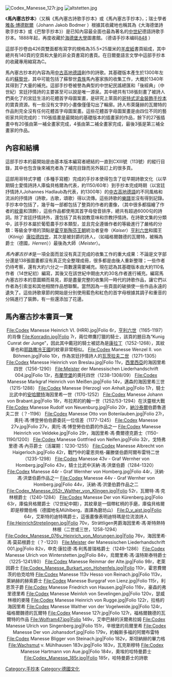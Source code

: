 {{expand|time=2010-06-11T23:14:46+00:00}}
[[File:Codex_Manesse_127r.jpg|thumb]]
[[File:altstetten.jpg|thumb]]

《'''馬內塞古抄本'''》（又稱《馬內塞古詩歌手抄本》或《馬內塞古手抄本》，{{lang-de|Codex Manesse}}；瑞士學者[[雅各·博德默爾|雅各·博德默爾]]（Johann Jakob Bodmer
）根據其收藏地也稱其為《大海德堡詩歌手抄本》或《巴黎手抄本》）是已知內容最全面也最為著名的[[中世紀|中世紀]]德語詩歌手抄本。1888年起，再度收藏於[[海德堡大學|海德堡大學]]圖書館。（德语手抄本编码[http://digi.ub.uni-heidelberg.de/cpg848 848] {{Wayback|url=http://digi.ub.uni-heidelberg.de/cpg848 |date=20060428041024 }}）

這部手抄卷由426頁雙面都有寫字的規格為35.5×25厘米的[[羊皮紙|羊皮紙]]書頁組成，其中總共有140頁的空頁和大量的非全頁書寫的書頁。在日爾曼語言文學中這部手抄本的收藏專用縮寫為C。

馬內塞古抄本的內容為用[[中古高地德語|中古高地德語]]創作的詩歌。其基礎版本產生於1300年左右的[[蘇黎世|蘇黎世]]，其中可能包括了蘇黎世[[贵族_(古罗马)|貴族]]馬內塞家族的收集工作，大概於1340年其得到了大量的補充。這部手抄卷被譽為典型的中世紀民謠總匯和「後經典」（中世紀）宮廷抒情詩的主要甚至可以說是唯一源泉。其中總共有138張刻畫了被詩人們美化了的宮廷生活的花體首字母圖案畫，是研究上萊茵的[[哥特式藝術|哥特式]][[泥金裝飾手抄本|泥金裝飾手抄本]]的寶貴資源。有一些沒有文字的小畫像僅僅勾出了輪廓。詩人布萊薩赫的瓦爾特的作品則完全沒有任何花體首字母圖案畫。這些花體首字母圖案畫是由四位不同的藝術家共同完成的：110張插畫是最開始的基礎版本的插畫家的作品，餘下的27張插畫中有20張由第一補全畫家完成，4張由第二補全畫家完成，最後3張是第三補全畫家的作品。

== 內容和結構 ==
這部手抄本的最開始是由基本版本編寫者總結的一直到CXIII號（113號）的縱行目錄，其中也包含後來補充者為了補完目錄而另外裝訂上的很多頁。

這部用哥特式字體（多種手寫體）完成的手抄本使得包含了從早期詩歌文化（以早期騎士愛情詩詩人庫倫貝格爾為代表，約1150/60年）到手抄本完成時期（以宮廷抒情詩人Johannes Hadlaub為代表，約1300年）的[[中古高地德語|中古高地德語]]的不同風格和流派的抒情詩（詩歌，古歌，頌歌）得以流傳。這些詩歌的[[樂譜|樂譜]]並沒有得到記錄。手抄本中包括了{{tsl|de|Codex Manesse/Inhalt||一百四十部作品集}}，幾乎每一部都包括了整頁的作者的畫像，（其中很多都描繪了作者的[[紋章|紋章]]和頂飾），這些作品都使用其首字母發音排序，總共有超過6000句的詩詞。除了宮廷抒情詩外，還包括了具有說教意味和宗教抒情詩。在詩歌文集的分類中，該手抄本屬於葡萄農手抄本類型，並且完全遵循作者的等級進行了嚴格的分類：等級金字塔的頂點是[[霍亨斯陶芬王朝|霍亨斯陶芬王朝]]統治者皇帝（''Kaiser''）[[亨利六世_(神圣罗马帝国)|亨利六世]]和國王（''König''）[[康拉德四世|康拉德四世]]，其次是被封爵的詩人，（如福格爾魏德的瓦爾特，被稱為爵士（德國，''Herren''））最後為大師（''Meister''）。

''馬內塞古抄本''是一項全面而並沒有真正完成的收集工作的重大成果：不論是文字部分還是138張圖畫都沒有真正完全整理成冊，很多都是由後人重新整理；一些作者仍待考察，還有大約六分之一頁數還需要補充。現在認為其基礎版本由大約110名作者（14世紀初）編寫，其後又在該世紀中期由大約30名作者進行補充。編寫馬內塞古抄本的意圖顯而易見，即是盡量完整的收集同一時代的詩歌作品，讓它們以作者為引索並和其他相關作品想聯繫。當然因為一些頁面的破損使一些作品永遠的遺失了。這些詩歌章節的開始是分別使用藍色和紅色的首字母根據其調子和重音的分隔進行了裝飾，有一些還添加了花邊。

== 馬內塞古抄本書頁一覽 ==
<center><gallery>
File:Codex Manesse Heinrich VI. (HRR).jpg|Folio 6r，[[亨利六世_(神圣罗马帝国)|亨利六世]]（1165-1197）的肖像
File:Konradin.jpg|Folio 7r，兩位帶鷹打獵的騎士，該頁的題目為“Kunig Cunrat der Junge”，因此其中戴冠的騎士被認為是[[康拉丁|康拉丁]]（1252-1268），其紋章也和[[耶路撒冷王國|耶路撒冷王國]]的紋章非常相似。
File:Codex Manesse Wenzel II. von Böhmen.jpg|Folio 10r，作為宮廷抒情詩人的[[瓦茨拉夫二世|瓦茨拉夫二世]]（1271-1305）
File:Codex Manesse Heinrich von Breslau.jpg|Folio 11v，[[西里西亞|西里西亞]]的海因里希四世（1256-1290）
File:Meister der Manessischen Liederhandschrift 004.jpg|Folio 13r，[[布蘭登堡|布蘭登堡]]的奧托四世（1238-1308/09）
File:Codex Manesse Markgraf Heinrich von Meißen.jpg|Folio 14v，邁森的海因里希三世（1215-1288）
File:Codex Manesse (Herzog) von Anhalt.jpg|Folio 17r，騎士比武中的[[安哈爾特|安哈爾特]]海因里希一世（1170-1252）
File:Codex Manesse Johann von Brabant.jpg|Folio 18r，布拉邦的約翰一世（1252/53-1294）在沃靈根大戰
File:Codex Manesse Rudolf von Neuenburg.jpg|Folio 20r，[[納沙泰爾州|納沙泰爾]]伯爵魯道夫二世（？-1196）
File:Codex Manesse Otto von Botenlauben.jpg|Folio 27r，奧托·馮·博登勞伯伯爵委託一位信差（1177-1245）
File:Codex Manesse 27v.jpg|Folio 27v，奧托·馮·博登勞伯伯爵的作品之一
File:Codex Manesse Heinrich von Veldeke.jpg|Folio 29r，海因里希·馮·費爾德克爵士（1150-1190/1200）
File:Codex Manesse Gottfried von Neifen.jpg|Folio 32r，戈特弗里德·馮·內芬爵士（活躍期：1230-1255）
File:Codex Manesse Albrecht von Haigerloch.jpg|Folio 42r，戰鬥中的霍恩貝格-羅滕堡伯爵阿爾布雷特二世（1235-1298）
File:Codex Manesse 43v - Graf Wernher von Homberg.jpg|Folio 43v，騎士比武中沃納·馮·洪堡伯爵（1284-1320）
File:Codex Manesse 44r - Graf Wernher von Homberg.jpg|Folio 44r，沃納·馮·洪堡伯爵作品之一
File:Codex Manesse 44v - Graf Wernher von Homberg.jpg|Folio 44v，沃納·馮·洪堡伯爵作品之二
File:Codex_Manesse_052r_Walther_von_Klingen.jpg|Folio 52r，瓦爾特·馮·克林根爵士（1240-1284）
File:Codex Manesse Der von Kürenberg.jpg|Folio 63r，庫倫貝格爾爵士（12世紀中期），其紋章是一個帶紅柄的手磨，庫倫貝格爾即是穆爾伯格（德國地名Mühlberg，直譯為磨坊山）
File:D_v_aist.jpg|Folio 64r，艾斯特的迪特瑪爵士，這張畫像表明迪特瑪是位流浪詩人
File:HeinrichStretelingen.jpg|Folio 70v，Strättligen男爵海因里希·馮·斯特熱特林根（二世或三世，1258-1294）
File:Codex_Manesse_076v_Heinrich_von_Morungen.jpg|Folio 76v，海因里希·馮·莫茹根爵士（？-1220）
File:Meister der Manessischen Liederhandschrift 001.jpg|Folio 82v，申克·康拉德·馮·利馬普瑞格爵士（1249-1286）
File:Codex Manesse Ulrich von Winterstetten.jpg|Folio 84v，烏爾里希·馮·溫特斯泰特爵士（1225-1241/80）
File:Codex Manesse Reinmar der Alte.jpg|Folio 98r，老萊因爵士
File:Codex_Manesse_Burkart_von_Hohenfels.jpg|Folio 110r，霍恩費爾茨的伯克哈特
File:Codex Manesse 113v Hesso von Reinach.jpg|Folio 113v，萊納赫的赫索爵士
File:Codex Manesse Burggraf von Lienz.jpg|Folio 115r，利恩茨子爵
File:Codex Manesse Friedrich von Hausen.jpg|Folio 116v，豪森的弗里德里希
File:Codex Manesse Meinloh von Sevelingen.jpg|Folio 120v，瑟威林根的麥隆
File:Codex Manesse Heinrich von Rugge.jpg|Folio 122r，拉格的海因里希
File:Codex Manesse Walther von der Vogelweide.jpg|Folio 124r，福格爾魏德的瓦爾特
File:Codex Manesse 127r.jpg|Folio 127r，福格爾魏德的瓦爾特的作品
File:Wolfram47.jpg|Folio 149v，艾申巴赫的沃爾弗拉姆
File:Codex Manesse Ulrich von Singenberg.jpg|Folio 151r，辛根堡的烏爾里希
File:Codex Manesse Der von Johansdorf.jpg|Folio 179v，約翰斯多福的阿爾布雷特
File:Codex Manesse Bligger von Steinach.jpg|Folio 182v，斯坦納赫的畢力格
File:Wachsmut v. Mühlhausen 183v.jpg|Folio 183v，瓦克斯穆特
File:Codex Manesse Hartmann von Aue.jpg|Folio 184v，奧埃的哈特曼爵士
File:Codex_Manesse_185r.jpg|Folio 185r，哈特曼爵士的詩歌
</gallery></center>

{{Authority control}}
[[Category:手抄本|Category:手抄本]]
[[Category:德國文化|Category:德國文化]]